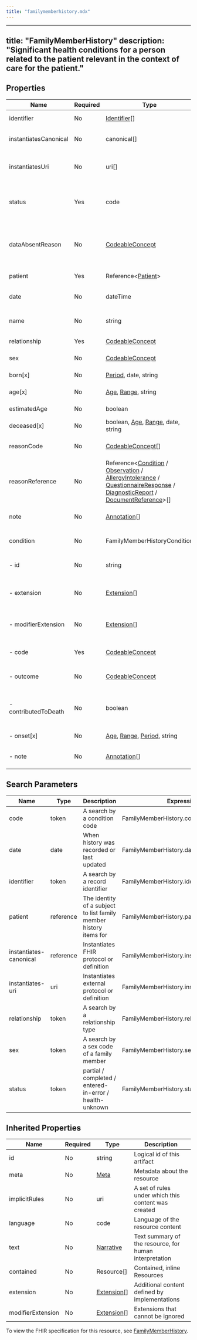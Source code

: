 ```yaml
---
title: "familymemberhistory.mdx"
---
```


---
title: "FamilyMemberHistory"
description: "Significant health conditions for a person related to the patient relevant in the context of care for the patient."
---

## Properties

| Name                  | Required | Type                                                                                                                                                                                                                                                                                                                                                                                                                       | Description                                              |
| --------------------- | -------- | -------------------------------------------------------------------------------------------------------------------------------------------------------------------------------------------------------------------------------------------------------------------------------------------------------------------------------------------------------------------------------------------------------------------------- | -------------------------------------------------------- |
| identifier            | No       | [Identifier](/medical-api/fhir/data-types/identifier)[]                                                                                                                                                                                                                                                                                                                                                                    | External Id(s) for this record                           |
| instantiatesCanonical | No       | canonical[]                                                                                                                                                                                                                                                                                                                                                                                                                | Instantiates FHIR protocol or definition                 |
| instantiatesUri       | No       | uri[]                                                                                                                                                                                                                                                                                                                                                                                                                      | Instantiates external protocol or definition             |
| status                | Yes      | code                                                                                                                                                                                                                                                                                                                                                                                                                       | partial / completed / entered-in-error / health-unknown  |
| dataAbsentReason      | No       | [CodeableConcept](/medical-api/fhir/data-types/codeableconcept)                                                                                                                                                                                                                                                                                                                                                            | subject-unknown / withheld / unable-to-obtain / deferred |
| patient               | Yes      | Reference&lt;[Patient](/medical-api/fhir/resources/patient)&gt;                                                                                                                                                                                                                                                                                                                                                            | Patient history is about                                 |
| date                  | No       | dateTime                                                                                                                                                                                                                                                                                                                                                                                                                   | When history was recorded or last updated                |
| name                  | No       | string                                                                                                                                                                                                                                                                                                                                                                                                                     | The family member described                              |
| relationship          | Yes      | [CodeableConcept](/medical-api/fhir/data-types/codeableconcept)                                                                                                                                                                                                                                                                                                                                                            | Relationship to the subject                              |
| sex                   | No       | [CodeableConcept](/medical-api/fhir/data-types/codeableconcept)                                                                                                                                                                                                                                                                                                                                                            | male / female / other / unknown                          |
| born[x]               | No       | [Period](/medical-api/fhir/data-types/period), date, string                                                                                                                                                                                                                                                                                                                                                                | (approximate) date of birth                              |
| age[x]                | No       | [Age](/medical-api/fhir/data-types/age), [Range](/medical-api/fhir/data-types/range), string                                                                                                                                                                                                                                                                                                                               | (approximate) age                                        |
| estimatedAge          | No       | boolean                                                                                                                                                                                                                                                                                                                                                                                                                    | Age is estimated?                                        |
| deceased[x]           | No       | boolean, [Age](/medical-api/fhir/data-types/age), [Range](/medical-api/fhir/data-types/range), date, string                                                                                                                                                                                                                                                                                                                | Dead? How old/when?                                      |
| reasonCode            | No       | [CodeableConcept](/medical-api/fhir/data-types/codeableconcept)[]                                                                                                                                                                                                                                                                                                                                                          | Why was family member history performed?                 |
| reasonReference       | No       | Reference&lt;[Condition](/medical-api/fhir/resources/condition) / [Observation](/medical-api/fhir/resources/observation) / [AllergyIntolerance](/medical-api/fhir/resources/allergyintolerance) / [QuestionnaireResponse](/medical-api/fhir/resources/questionnaireresponse) / [DiagnosticReport](/medical-api/fhir/resources/diagnosticreport) / [DocumentReference](/medical-api/fhir/resources/documentreference)&gt;[] | Why was family member history performed?                 |
| note                  | No       | [Annotation](/medical-api/fhir/data-types/annotation)[]                                                                                                                                                                                                                                                                                                                                                                    | General note about related person                        |
| condition             | No       | FamilyMemberHistoryCondition                                                                                                                                                                                                                                                                                                                                                                                               | Condition that the related person had                    |
| - id                  | No       | string                                                                                                                                                                                                                                                                                                                                                                                                                     | Unique id for inter-element referencing                  |
| - extension           | No       | [Extension](/medical-api/fhir/data-types/extension)[]                                                                                                                                                                                                                                                                                                                                                                      | Additional content defined by implementations            |
| - modifierExtension   | No       | [Extension](/medical-api/fhir/data-types/extension)[]                                                                                                                                                                                                                                                                                                                                                                      | Extensions that cannot be ignored even if unrecognized   |
| - code                | Yes      | [CodeableConcept](/medical-api/fhir/data-types/codeableconcept)                                                                                                                                                                                                                                                                                                                                                            | Condition suffered by relation                           |
| - outcome             | No       | [CodeableConcept](/medical-api/fhir/data-types/codeableconcept)                                                                                                                                                                                                                                                                                                                                                            | deceased / permanent disability / etc.                   |
| - contributedToDeath  | No       | boolean                                                                                                                                                                                                                                                                                                                                                                                                                    | Whether the condition contributed to the cause of death  |
| - onset[x]            | No       | [Age](/medical-api/fhir/data-types/age), [Range](/medical-api/fhir/data-types/range), [Period](/medical-api/fhir/data-types/period), string                                                                                                                                                                                                                                                                                | When condition first manifested                          |
| - note                | No       | [Annotation](/medical-api/fhir/data-types/annotation)[]                                                                                                                                                                                                                                                                                                                                                                    | Extra information about condition                        |

## Search Parameters

| Name                   | Type      | Description                                                       | Expression                                |
| ---------------------- | --------- | ----------------------------------------------------------------- | ----------------------------------------- |
| code                   | token     | A search by a condition code                                      | FamilyMemberHistory.condition.code        |
| date                   | date      | When history was recorded or last updated                         | FamilyMemberHistory.date                  |
| identifier             | token     | A search by a record identifier                                   | FamilyMemberHistory.identifier            |
| patient                | reference | The identity of a subject to list family member history items for | FamilyMemberHistory.patient               |
| instantiates-canonical | reference | Instantiates FHIR protocol or definition                          | FamilyMemberHistory.instantiatesCanonical |
| instantiates-uri       | uri       | Instantiates external protocol or definition                      | FamilyMemberHistory.instantiatesUri       |
| relationship           | token     | A search by a relationship type                                   | FamilyMemberHistory.relationship          |
| sex                    | token     | A search by a sex code of a family member                         | FamilyMemberHistory.sex                   |
| status                 | token     | partial / completed / entered-in-error / health-unknown           | FamilyMemberHistory.status                |

## Inherited Properties

| Name              | Required | Type                                                  | Description                                            |
| ----------------- | -------- | ----------------------------------------------------- | ------------------------------------------------------ |
| id                | No       | string                                                | Logical id of this artifact                            |
| meta              | No       | [Meta](/medical-api/fhir/data-types/meta)             | Metadata about the resource                            |
| implicitRules     | No       | uri                                                   | A set of rules under which this content was created    |
| language          | No       | code                                                  | Language of the resource content                       |
| text              | No       | [Narrative](/medical-api/fhir/data-types/narrative)   | Text summary of the resource, for human interpretation |
| contained         | No       | Resource[]                                            | Contained, inline Resources                            |
| extension         | No       | [Extension](/medical-api/fhir/data-types/extension)[] | Additional content defined by implementations          |
| modifierExtension | No       | [Extension](/medical-api/fhir/data-types/extension)[] | Extensions that cannot be ignored                      |

To view the FHIR specification for this resource, see [FamilyMemberHistory](https://www.hl7.org/fhir/StructureDefinition/FamilyMemberHistory).
